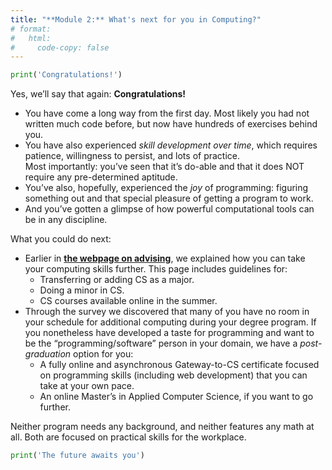 ```yaml
---
title: "**Module 2:** What's next for you in Computing?"
# format:
#   html:
#     code-copy: false
---
```


<!-- <html>
<head>
    <style>
        body {
            -webkit-user-select: none; /* Safari */
            -moz-user-select: none; /* Firefox */
            -ms-user-select: none; /* IE10+/Edge */
            user-select: none; /* Standard */
        }
    </style>
</head>
<body> -->

<!-- <div class="breadcrumbs">
  <a href="../../../index.qmd">Home</a> &raquo;
  <a href="#">Unit 2</a> &raquo;
  <span class="current-page">Module 2</span>
</div> -->

```python
print('Congratulations!')
```

Yes, we'll say that again: **Congratulations!**

- You have come a long way from the first day. Most likely you had not written much code before, but now have hundreds of exercises behind you.
- You have also experienced <em>skill development over time</em>, which requires patience, willingness to persist, and lots of practice.
    <br> Most importantly: you've seen that it's do-able and that it does NOT require any pre-determined aptitude.
- You've also, hopefully, experienced the <em>joy</em> of programming: figuring something out and that special pleasure of getting a program to work. 
- And you've gotten a glimpse of how powerful computational tools can be in any discipline.

What you could do next:

- Earlier in [**the webpage on advising**](advising.qmd), we explained how you can take your computing skills further. This page includes guidelines for:
    - Transferring or adding CS as a major.
    - Doing a minor in CS.
    - CS courses available online in the summer.
- Through the survey we discovered that many of you have no room in your schedule for additional computing during your degree program. If you nonetheless have developed a taste for programming and want to be the "programming/software" person in your domain, we have a <em>post-graduation</em> option for you:
    - A fully online and asynchronous Gateway-to-CS certificate focused on programming skills (including web development) that you can take at your own pace.
    - An online Master's in Applied Computer Science, if you want to go further.

Neither program needs any background, and neither features any math at all. Both are focused on practical skills for the workplace.

```python
print('The future awaits you')
```

<!-- </body>
</html> -->